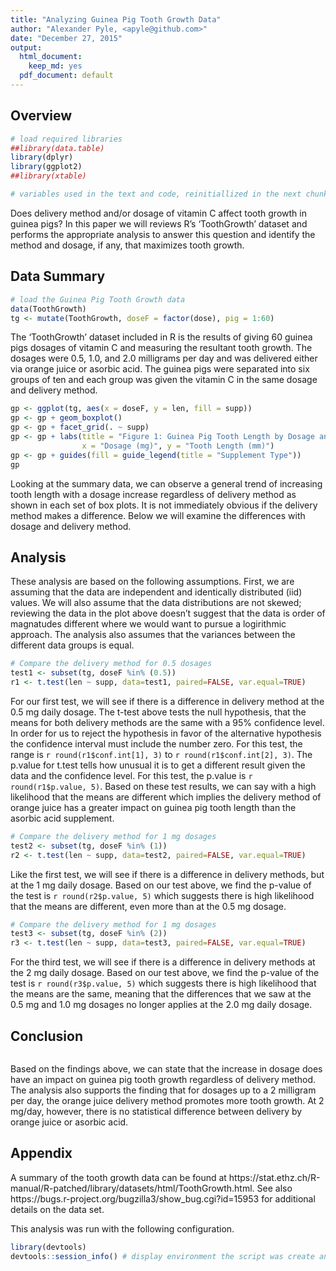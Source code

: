```yaml
---
title: "Analyzing Guinea Pig Tooth Growth Data"
author: "Alexander Pyle, <apyle@github.com>"
date: "December 27, 2015"
output:
  html_document:
    keep_md: yes
  pdf_document: default
---
```


## Overview

```r

# load required libraries
##library(data.table)
library(dplyr)
library(ggplot2)
##library(xtable)

# variables used in the text and code, reinitiallized in the next chunk. Set here for use in text

```

Does delivery method and/or dosage of vitamin C affect tooth growth in guinea pigs? 
In this paper we will reviews R's 'ToothGrowth' dataset and performs the appropriate 
analysis to answer this question and identify the method and dosage, if any, that 
maximizes tooth growth.

## Data Summary

```r

# load the Guinea Pig Tooth Growth data
data(ToothGrowth)
tg <- mutate(ToothGrowth, doseF = factor(dose), pig = 1:60)

```

The 'ToothGrowth' dataset included in R is the results of giving 60 guinea pigs 
dosages of vitamin C and measuring the resultant tooth growth. The dosages were 
0.5, 1.0, and 2.0 milligrams per day and was delivered either via orange juice 
or asorbic acid. The guinea pigs were separated into six groups of ten and each 
group was given the vitamin C in the same dosage and delivery method. 

```r

gp <- ggplot(tg, aes(x = doseF, y = len, fill = supp))
gp <- gp + geom_boxplot()
gp <- gp + facet_grid(. ~ supp)
gp <- gp + labs(title = "Figure 1: Guinea Pig Tooth Length by Dosage and Delivery Method",
                x = "Dosage (mg)", y = "Tooth Length (mm)")
gp <- gp + guides(fill = guide_legend(title = "Supplement Type"))
gp

```

Looking at the summary data, we can observe a general trend of increasing tooth 
length with a dosage increase regardless of delivery method as shown in each set 
of box plots. It is not immediately obvious if the delivery method makes a 
difference. Below we will examine the differences with dosage and delivery method.

## Analysis

These analysis are based on the following assumptions. First, we are assuming that 
the data are independent and identically distributed (iid) values. We will also 
assume that the data distributions are not skewed; reviewing the data in the plot 
above doesn't suggest that the data is order of magnatudes different where we would 
want to pursue a logirithmic approach. The analysis also assumes that the variances 
between the different data groups is equal. 

```r
# Compare the delivery method for 0.5 dosages
test1 <- subset(tg, doseF %in% (0.5))
r1 <- t.test(len ~ supp, data=test1, paired=FALSE, var.equal=TRUE)

```

For our first test, we will see if there is a difference in delivery method at the 
0.5 mg daily dosage. The t-test above tests the null hypothesis, that the means 
for both delivery methods are the same with a 95% confidence level. In order for us
to reject the hypothesis in favor of the alternative hypothesis the confidence 
interval must include the number zero. For this test, the range is `r round(r1$conf.int[1], 3)`
to `r round(r1$conf.int[2], 3)`. The p.value for t.test tells how unusual it is to
get a different result given the data and the confidence level. For this test, the 
p.value is `r round(r1$p.value, 5)`. Based on these test results, we can say with a 
high likelihood that the means are different which implies the delivery method of
orange juice has a greater impact on guinea pig tooth length than the asorbic acid
supplement.

```r
# Compare the delivery method for 1 mg dosages
test2 <- subset(tg, doseF %in% (1))
r2 <- t.test(len ~ supp, data=test2, paired=FALSE, var.equal=TRUE)

```

Like the first test, we will see if there is a difference in delivery methods, but 
at the 1 mg daily dosage. Based on our test above, we find the p-value of the test 
is `r round(r2$p.value, 5)` which suggests there is high likelihood that the means 
are different, even more than at the 0.5 mg dosage. 

```r
# Compare the delivery method for 1 mg dosages
test3 <- subset(tg, doseF %in% (2))
r3 <- t.test(len ~ supp, data=test3, paired=FALSE, var.equal=TRUE)

```

For the third test, we will see if there is a difference in delivery methods at 
the 2 mg daily dosage. Based on our test above, we find the p-value of the test 
is `r round(r3$p.value, 5)` which suggests there is high likelihood that the 
means are the same, meaning that the differences that we saw at the 0.5 mg and 
1.0 mg dosages no longer applies at the 2.0 mg daily dosage. 


## Conclusion

```r

```

Based on the findings above, we can state that the increase in dosage does have 
an impact on guinea pig tooth growth regardless of delivery method. The analysis 
also supports the finding that for dosages up to a 2 milligram per day, the orange 
juice delivery method promotes more tooth growth. At 2 mg/day, however, there is 
no statistical difference between delivery by orange juice or asorbic acid.

## Appendix

A summary of the tooth growth data can be found at https://stat.ethz.ch/R-manual/R-patched/library/datasets/html/ToothGrowth.html. 
See also https://bugs.r-project.org/bugzilla3/show_bug.cgi?id=15953 for additional details on the data set.

This analysis was run with the following configuration.

```r
library(devtools)
devtools::session_info() # display environment the script was create and run in.

```

